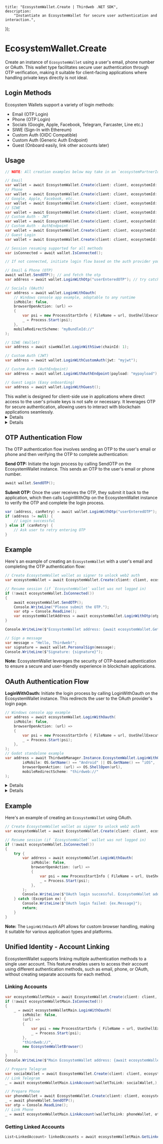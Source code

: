 
	title: "EcosystemWallet.Create | Thirdweb .NET SDK",
	description:
		"Instantiate an EcosystemWallet for secure user authentication and interaction.",
});

# EcosystemWallet.Create

Create an instance of `EcosystemWallet` using a user's email, phone number or OAuth. This wallet type facilitates secure user authentication through OTP verification, making it suitable for client-facing applications where handling private keys directly is not ideal.

## Login Methods

Ecosystem Wallets support a variety of login methods:
- Email (OTP Login)
- Phone (OTP Login)
- Socials (Google, Apple, Facebook, Telegram, Farcaster, Line etc.)
- SIWE (Sign-In with Ethereum)
- Custom Auth (OIDC Compatible)
- Custom Auth (Generic Auth Endpoint)
- Guest (Onboard easily, link other accounts later)

## Usage

```csharp
// NOTE: All creation examples below may take in an `ecosystemPartnerId` if you are the ecosystem partner integrating with a third-party ecosystem

// Email
var wallet = await EcosystemWallet.Create(client: client, ecosystemId: "ecosystem.my-ecosystem", email: "userEmail");
// Phone
var wallet = await EcosystemWallet.Create(client: client, ecosystemId: "ecosystem.my-ecosystem", phoneNumber: "+1234567890");
// Google, Apple, Facebook, etc.
var wallet = await EcosystemWallet.Create(client: client, ecosystemId: "ecosystem.my-ecosystem", authProvider: AuthProvider.Google);
// SIWE
var wallet = await EcosystemWallet.Create(client: client, ecosystemId: "ecosystem.my-ecosystem", authProvider: AuthProvider.Siwe, siweSigner: anyExternalWallet);
// Custom Auth - JWT
var wallet = await EcosystemWallet.Create(client: client, ecosystemId: "ecosystem.my-ecosystem", authProvider: AuthProvider.JWT);
// Custom Auth - AuthEndpoint
var wallet = await EcosystemWallet.Create(client: client, ecosystemId: "ecosystem.my-ecosystem", authProvider: AuthProvider.AuthEndpoint);
// Guest Login
var wallet = await EcosystemWallet.Create(client: client, ecosystemId: "ecosystem.my-ecosystem", authProvider: AuthProvider.Guest);

// Session resuming supported for all methods
var isConnected = await wallet.IsConnected();

// If not connected, initiate login flow based on the auth provider you are using

// Email & Phone (OTP)
await wallet.SendOTP(); // and fetch the otp
var address = await wallet.LoginWithOtp("userEnteredOTP"); // try catch and retry if needed

// Socials (OAuth)
var address = await wallet.LoginWithOauth(
    // Windows console app example, adaptable to any runtime
    isMobile: false,
    browserOpenAction: (url) =>
    {
        var psi = new ProcessStartInfo { FileName = url, UseShellExecute = true };
        _ = Process.Start(psi);
    },
    mobileRedirectScheme: "myBundleId://"
);

// SIWE (Wallet)
var address = await siweWallet.LoginWithSiwe(chainId: 1);

// Custom Auth (JWT)
var address = await wallet.LoginWithCustomAuth(jwt: "myjwt");

// Custom Auth (AuthEndpoint)
var address = await wallet.LoginWithAuthEndpoint(payload: "mypayload");

// Guest Login (Easy onboarding)
var address = await wallet.LoginWithGuest();
```

<Callout variant="info" title="Client-Side Use">
	This wallet is designed for client-side use in applications where direct access to the user's private keys is not safe or necessary. It leverages OTP for secure authentication, allowing users to interact with blockchain applications seamlessly.
</Callout>
<Details summary="Parameters">

### client (required)

An instance of `ThirdwebClient`.

### ecosystemId (required)

The ID of the ecosyste wallet you created on the dashboard.

### ecosystemPartnerId (optional)

The partner ID you were provided by the Ecosystem owner.

### email (optional)

The user's email address. Required if `phoneNumber` is not provided.

### phoneNumber (optional)

The user's phone number. Required if `email` is not provided.

### authProvider (optional)

The OAuth provider to use for authentication. Supported values are `AuthProvider.Google`, `AuthProvider.Apple`, `AuthProvider.Facebook`.

### storageDirectoryPath (optional)

The path to the directory where the wallet data is stored. Defaults to the application's data directory.

</Details>

<Details summary="Return Value">

### EcosystemWallet

Returns an instance of EcosystemWallet, initialized for the user based on the provided email or phone number. This wallet is ready for OTP authentication and further blockchain interactions.

</Details>

## OTP Authentication Flow

The OTP authentication flow involves sending an OTP to the user's email or phone and then verifying the OTP to complete authentication:

**Send OTP:** Initiate the login process by calling SendOTP on the EcosystemWallet instance. This sends an OTP to the user's email or phone number.

```csharp
await wallet.SendOTP();
```

**Submit OTP:** Once the user receives the OTP, they submit it back to the application, which then calls LoginWithOtp on the EcosystemWallet instance to verify the OTP and complete the login process.

```csharp
var (address, canRetry) = await wallet.LoginWithOtp("userEnteredOTP");
if (address != null) {
    // Login successful
} else if (canRetry) {
    // Ask user to retry entering OTP
}
```

## Example

Here's an example of creating an `EcosystemWallet` with a user's email and completing the OTP authentication flow:

```csharp
// Create EcosystemWallet wallet as signer to unlock web2 auth
var ecosystemWallet = await EcosystemWallet.Create(client: client, ecosystemId: "ecosystem.my-ecosystem", email: "email@email.com"); // or email: null, phoneNumber: "+1234567890"

// Resume session (if `EcosystemWallet` wallet was not logged in)
if (!await ecosystemWallet.IsConnected())
{
    await ecosystemWallet.SendOTP();
    Console.WriteLine("Please submit the OTP.");
    var otp = Console.ReadLine();
    var ecosystemWalletAddress = await ecosystemWallet.LoginWithOtp(otp); // try catch and retry if needed
}

Console.WriteLine($"EcosystemWallet address: {await ecosystemWallet.GetAddress()}");

// Sign a message
var message = "Hello, Thirdweb!";
var signature = await wallet.PersonalSign(message);
Console.WriteLine($"Signature: {signature}");
```

**Note:** EcosystemWallet leverages the security of OTP-based authentication to ensure a secure and user-friendly experience in blockchain applications.

## OAuth Authentication Flow

**LoginWithOauth:** Initiate the login process by calling LoginWithOauth on the EcosystemWallet instance. This redirects the user to the OAuth provider's login page.

```csharp
// Windows console app example
var address = await ecosystemWallet.LoginWithOauth(
    isMobile: false,
    browserOpenAction: (url) =>
    {
        var psi = new ProcessStartInfo { FileName = url, UseShellExecute = true };
        _ = Process.Start(psi);
    },
);
// Godot standalone example
var address = await ThirdwebManager.Instance.EcosystemWallet.LoginWithOauth(
        isMobile: OS.GetName() == "Android" || OS.GetName() == "iOS",
        browserOpenAction: (url) => OS.ShellOpen(url),
        mobileRedirectScheme: "thirdweb://"
);
```

<Details summary="Parameters">

### isMobile

A `bool` indicating whether the application is running on a mobile platform.

### browserOpenAction

An `Action<string>` that opens the OAuth provider's login page in a browser.

### mobileRedirectScheme

The redirect scheme to use for mobile platforms. Defaults to `"thirdweb://"`.

### browser

An instance of `IThirdwebBrowser` to use for the OAuth login process. Defaults to `null`.

### cancellationToken

A `CancellationToken` to cancel the operation. Defaults to `default`.

</Details>

<Details summary="Return Value">

### string

The EcosystemWallet address as a hexadecimal `string`.

</Details>

## Example

Here's an example of creating an `EcosystemWallet` using OAuth.

```csharp
// Create EcosystemWallet wallet as signer to unlock web2 auth
var ecosystemWallet = await EcosystemWallet.Create(client: client, ecosystemId: "ecosystem.my-ecosystem", authProvider: AuthProvider.Google);

// Resume session (if `EcosystemWallet` wallet was not logged in)
if (!await ecosystemWallet.IsConnected())
{
    try {
        var address = await ecosystemWallet.LoginWithOauth(
            isMobile: false,
            browserOpenAction: (url) =>
            {
                var psi = new ProcessStartInfo { FileName = url, UseShellExecute = true };
                _ = Process.Start(psi);
            },
        );
        Console.WriteLine($"OAuth login successful. EcosystemWallet address: {address}");
    } catch (Exception ex) {
        Console.WriteLine($"OAuth login failed: {ex.Message}");
        return;
    }
}
```

**Note:** The `LoginWithOauth` API allows for custom browser handling, making it suitable for various application types and platforms.

## Unified Identity - Account Linking

EcosystemWallet supports linking multiple authentication methods to a single user account. This feature enables users to access their account using different authentication methods, such as email, phone, or OAuth, without creating separate accounts for each method.

### Linking Accounts

```csharp
var ecosystemWalletMain = await EcosystemWallet.Create(client: client, ecosystemId: "ecosystem.my-ecosystem", authProvider: AuthProvider.Google);
if (!await ecosystemWalletMain.IsConnected())
{
    _ = await ecosystemWalletMain.LoginWithOauth(
        isMobile: false,
        (url) =>
        {
            var psi = new ProcessStartInfo { FileName = url, UseShellExecute = true };
            _ = Process.Start(psi);
        },
        "thirdweb://",
        new EcosystemWalletBrowser()
    );
}
Console.WriteLine($"Main EcosystemWallet address: {await ecosystemWalletMain.GetAddress()}");

// Prepare Telegram
var socialWallet = await EcosystemWallet.Create(client: client, ecosystemId: "ecosystem.my-ecosystem", authProvider: AuthProvider.Telegram);
// Link Telegram
_ = await ecosystemWalletMain.LinkAccount(walletToLink: socialWallet,);

// Prepare Phone
var phoneWallet = await EcosystemWallet.Create(client: client, ecosystemId: "ecosystem.my-ecosystem", phoneNumber: "+1234567890");
_ = await phoneWallet.SendOTP();
var otp = Console.ReadLine();
// Link Phone
_ = await ecosystemWalletMain.LinkAccount(walletToLink: phoneWallet, otp: otp);
```

### Getting Linked Accounts

```csharp
List<LinkedAccount> linkedAccounts = await ecosystemWalletMain.GetLinkedAccounts();
```
